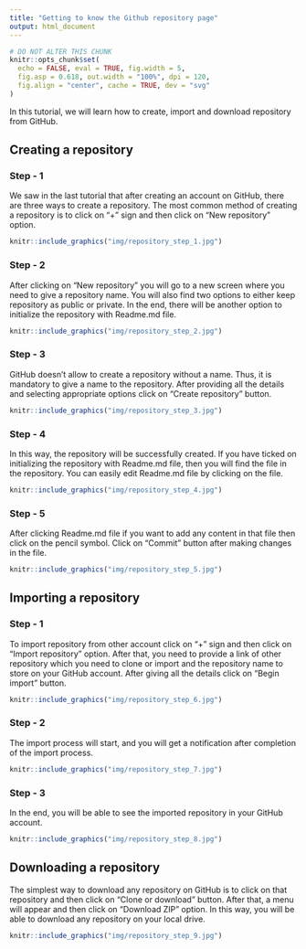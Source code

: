 ---
title: "Getting to know the Github repository page"
output: html_document
---

```{r setup, include = FALSE}
# DO NOT ALTER THIS CHUNK
knitr::opts_chunk$set(
  echo = FALSE, eval = TRUE, fig.width = 5,
  fig.asp = 0.618, out.width = "100%", dpi = 120,
  fig.align = "center", cache = TRUE, dev = "svg"
)
```

In this tutorial, we will learn how to create, import and download repository from GitHub.

## Creating a repository

### Step - 1

We saw in the last tutorial that after creating an account on GitHub, there are three ways to create a repository. The most common method of creating a repository is to click on "+" sign and then click on "New repository" option. 

```{r step_1}
knitr::include_graphics("img/repository_step_1.jpg")
```

### Step - 2

After clicking on "New repository" you will go to a new screen where you need to give a repository name. You will also find two options to either keep repository as public or private. In the end, there will be another option to initialize the repository with Readme.md file.  

```{r step_2}
knitr::include_graphics("img/repository_step_2.jpg")
```

### Step - 3

GitHub doesn't allow to create a repository without a name. Thus, it is mandatory to give a name to the repository. After providing all the details and selecting appropriate options click on "Create repository" button. 

```{r step_3}
knitr::include_graphics("img/repository_step_3.jpg")
```

### Step - 4

In this way, the repository will be successfully created. If you have ticked on initializing the repository with Readme.md file, then you will find the file in the repository. You can easily edit Readme.md file by clicking on the file.

```{r step_4}
knitr::include_graphics("img/repository_step_4.jpg")
```

### Step - 5

After clicking Readme.md file if you want to add any content in that file then click on the pencil symbol. Click on "Commit" button after making changes in the file.

```{r step_5}
knitr::include_graphics("img/repository_step_5.jpg")
```

## Importing a repository

### Step - 1

To import repository from other account click on "+" sign and then click on "Import repository" option. After that, you need to provide a link of other repository which you need to clone or import and the repository name to store on your GitHub account. After giving all the details click on "Begin import" button. 

```{r step_6}
knitr::include_graphics("img/repository_step_6.jpg")
```

### Step - 2

The import process will start, and you will get a notification after completion of the import process. 

```{r step_7}
knitr::include_graphics("img/repository_step_7.jpg")
```

### Step - 3

In the end, you will be able to see the imported repository in your GitHub account.

```{r step_8}
knitr::include_graphics("img/repository_step_8.jpg")
```

## Downloading a repository 

The simplest way to download any repository on GitHub is to click on that repository and then click on "Clone or download" button. After that, a menu will appear and then click on "Download ZIP" option. In this way, you will be able to download any repository on your local drive. 

```{r step_9}
knitr::include_graphics("img/repository_step_9.jpg")
```
